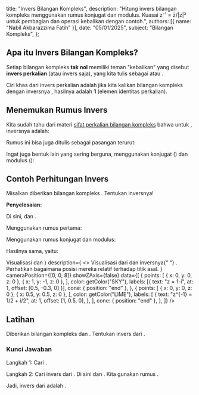 
  title: "Invers Bilangan Kompleks",
  description: "Hitung invers bilangan kompleks menggunakan rumus konjugat dan modulus. Kuasai z⁻¹ = z̄/|z|² untuk pembagian dan operasi kebalikan dengan contoh.",
  authors: [{ name: "Nabil Akbarazzima Fatih" }],
  date: "05/01/2025",
  subject: "Bilangan Kompleks",
};

## Apa itu Invers Bilangan Kompleks?

Setiap bilangan kompleks **tak nol** <InlineMath math="z = x + iy" /> memiliki teman "kebalikan" yang disebut **invers perkalian** (atau invers saja), yang kita tulis sebagai <InlineMath math="z^{-1}" /> atau <InlineMath math="1/z" />.

Ciri khas dari invers perkalian adalah jika kita kalikan bilangan kompleks <InlineMath math="z" /> dengan inversnya <InlineMath math="z^{-1}" />, hasilnya adalah **1** (elemen identitas perkalian).

<BlockMath math="z \times z^{-1} = 1" />

## Menemukan Rumus Invers

Kita sudah tahu dari materi [sifat perkalian bilangan kompleks](/subject/high-school/11/mathematics/complex-number/properties-multiplication-complex-numbers#invers-perkalian) bahwa untuk <InlineMath math="z = x + iy" />, inversnya adalah:

<BlockMath math="z^{-1} = \frac{x}{x^2+y^2} - i\frac{y}{x^2+y^2}" />

Rumus ini bisa juga ditulis sebagai pasangan terurut:

<BlockMath math="z^{-1} = \left( \frac{x}{x^2+y^2}, -\frac{y}{x^2+y^2} \right)" />

Ingat juga bentuk lain yang sering berguna, menggunakan konjugat (<InlineMath math="\bar{z} = x-iy" />) dan modulus (<InlineMath math="|z|^2 = x^2+y^2" />):

<BlockMath math="z^{-1} = \frac{\bar{z}}{|z|^2}" />

## Contoh Perhitungan Invers

Misalkan diberikan bilangan kompleks <InlineMath math="z = 1 - i" />. Tentukan inversnya!

**Penyelesaian:**

Di sini, <InlineMath math="x=1" /> dan <InlineMath math="y=-1" />.

Menggunakan rumus pertama:

<div className="flex flex-col gap-4">
  <BlockMath math="x^2+y^2 = (1)^2 + (-1)^2 = 1 + 1 = 2" />
  <BlockMath math="z^{-1} = \frac{x}{x^2+y^2} - i\frac{y}{x^2+y^2}" />
  <BlockMath math="= \frac{1}{2} - i\frac{-1}{2}" />
  <BlockMath math="= \frac{1}{2} + \frac{1}{2}i" />
</div>

Menggunakan rumus konjugat dan modulus:

<div className="flex flex-col gap-4">
  <BlockMath math="\bar{z} = 1 - (-1)i = 1+i" />
  <BlockMath math="|z|^2 = x^2+y^2 = 1^2 + (-1)^2 = 2" />
  <BlockMath math="z^{-1} = \frac{\bar{z}}{|z|^2} = \frac{1+i}{2} = \frac{1}{2} + \frac{1}{2}i" />
</div>

Hasilnya sama, yaitu:

<div className="flex flex-col gap-4">
  <BlockMath math="z^{-1} = \frac{1}{2} + \frac{1}{2}i \text{ atau } \left( \frac{1}{2}, \frac{1}{2} \right)" />
  <LineEquation
    title={
      <>
        Visualisasi <InlineMath math="z" /> dan <InlineMath math="z^{-1}" />
      </>
    }
    description={
      <>
        Visualisasi dari <InlineMath math="z = 1-i" /> dan inversnya{" "}
        <InlineMath math="z^{-1} = \frac{1}{2} + \frac{1}{2}i" />. Perhatikan
        bagaimana posisi mereka relatif terhadap titik asal.
      </>
    }
    cameraPosition={[0, 0, 8]}
    showZAxis={false}
    data={[
      {
        points: [
          { x: 0, y: 0, z: 0 },
          { x: 1, y: -1, z: 0 },
        ],
        color: getColor("SKY"),
        labels: [{ text: "z = 1-i", at: 1, offset: [0.5, -0.3, 0] }],
        cone: { position: "end" },
      },
      {
        points: [
          { x: 0, y: 0, z: 0 },
          { x: 0.5, y: 0.5, z: 0 },
        ],
        color: getColor("LIME"),
        labels: [
          {
            text: "z^{-1} = 1/2 + i/2",
            at: 1,
            offset: [1, 0.5, 0],
          },
        ],
        cone: { position: "end" },
      },
    ]}
  />
</div>

## Latihan

Diberikan bilangan kompleks <InlineMath math="z_1 = 1-i" /> dan <InlineMath math="z_2 = 2+3i" />. Tentukan invers dari <InlineMath math="z_1 + z_2" />.

### Kunci Jawaban

Langkah 1: Cari <InlineMath math="z_1 + z_2" />.

<BlockMath math="z = z_1 + z_2 = (1-i) + (2+3i) = (1+2) + (-1+3)i = 3+2i" />

Langkah 2: Cari invers dari <InlineMath math="z = 3+2i" />.
Di sini <InlineMath math="x=3" /> dan <InlineMath math="y=2" />.
Kita gunakan rumus <InlineMath math="z^{-1} = \frac{\bar{z}}{|z|^2}" />.

<div className="flex flex-col gap-4">
  <BlockMath math="\bar{z} = 3-2i" />
  <BlockMath math="|z|^2 = x^2+y^2 = 3^2 + 2^2 = 9 + 4 = 13" />
  <BlockMath math="z^{-1} = \frac{3-2i}{13} = \frac{3}{13} - \frac{2}{13}i" />
</div>

Jadi, invers dari <InlineMath math="z_1 + z_2" /> adalah <InlineMath math="\frac{3}{13} - \frac{2}{13}i" />.

